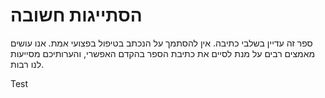 # הסתייגות חשובה {.unnumbered}

ספר זה עדיין בשלבי כתיבה. אין להסתמך על הנכתב בטיפול בפצועי אמת. אנו עושים מאמצים רבים על מנת לסיים את כתיבת הספר בהקדם האפשרי, והערותיכם מסייעות לנו רבות.

Test
